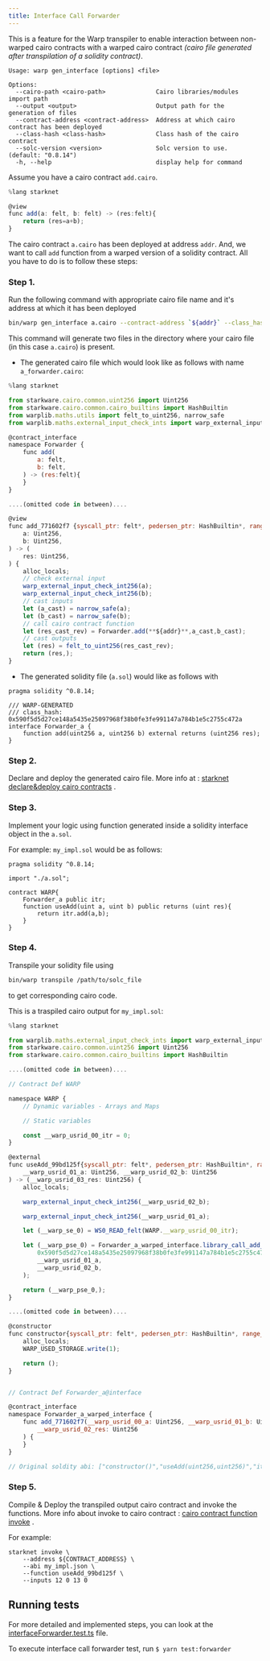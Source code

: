 ```yaml
---
title: Interface Call Forwarder
---
```


This is a feature for the Warp transpiler to enable interaction between non-warped cairo contracts with a warped cairo contract _(cairo file generated after transpilation of a solidity contract)_.

```text
Usage: warp gen_interface [options] <file>

Options:
  --cairo-path <cairo-path>              Cairo libraries/modules import path
  --output <output>                      Output path for the generation of files
  --contract-address <contract-address>  Address at which cairo contract has been deployed
  --class-hash <class-hash>              Class hash of the cairo contract
  --solc-version <version>               Solc version to use. (default: "0.8.14")
  -h, --help                             display help for command
```

Assume you have a cairo contract `add.cairo`.

```js
%lang starknet

@view
func add(a: felt, b: felt) -> (res:felt){
    return (res=a+b);
}
```

The cairo contract `a.cairo` has been deployed at address `addr`. And, we want to call `add` function from a warped version of a solidity contract. All you have to do is to follow these steps:

### Step 1.

Run the following command with appropriate cairo file name and it's address at which it has been deployed

```sh
bin/warp gen_interface a.cairo --contract-address `${addr}` --class_hash `${cairo_contract_class_hash}`
```

This command will generate two files in the directory where your cairo file (in this case `a.cairo`) is present.

- The generated cairo file which would look like as follows with name `a_forwarder.cairo`:

```js
%lang starknet

from starkware.cairo.common.uint256 import Uint256
from starkware.cairo.common.cairo_builtins import HashBuiltin
from warplib.maths.utils import felt_to_uint256, narrow_safe
from warplib.maths.external_input_check_ints import warp_external_input_check_int256

@contract_interface
namespace Forwarder {
    func add(
        a: felt,
        b: felt,
    ) -> (res:felt){
    }
}

....(omitted code in between)....

@view
func add_771602f7 {syscall_ptr: felt*, pedersen_ptr: HashBuiltin*, range_check_ptr: felt}(
    a: Uint256,
    b: Uint256,
) -> (
    res: Uint256,
) {
    alloc_locals;
    // check external input
    warp_external_input_check_int256(a);
    warp_external_input_check_int256(b);
    // cast inputs
    let (a_cast) = narrow_safe(a);
    let (b_cast) = narrow_safe(b);
    // call cairo contract function
    let (res_cast_rev) = Forwarder.add(**${addr}**,a_cast,b_cast);
    // cast outputs
    let (res) = felt_to_uint256(res_cast_rev);
    return (res,);
}
```

- The generated solidity file (`a.sol`) would like as follows with

```solidity
pragma solidity ^0.8.14;

/// WARP-GENERATED
/// class_hash: 0x590f5d5d27ce148a5435e25097968f38b0fe3fe991147a784b1e5c2755c472a
interface Forwarder_a {
    function add(uint256 a, uint256 b) external returns (uint256 res);
}
```

### Step 2.

Declare and deploy the generated cairo file. More info at : [starknet declare&deploy cairo contracts](https://www.cairo-lang.org/docs/hello_starknet/intro.html#declare-the-contract-on-the-starknet-testnet) .

### Step 3.

Implement your logic using function generated inside a solidity interface object in the `a.sol`.

For example: `my_impl.sol` would be as follows:

```solidity
pragma solidity ^0.8.14;

import "./a.sol";

contract WARP{
    Forwarder_a public itr;
    function useAdd(uint a, uint b) public returns (uint res){
        return itr.add(a,b);
    }
}
```

### Step 4.

Transpile your solidity file using

```sh
bin/warp transpile /path/to/solc_file
```

to get corresponding cairo code.

This is a traspiled cairo output for `my_impl.sol`:

```js
%lang starknet

from warplib.maths.external_input_check_ints import warp_external_input_check_int256
from starkware.cairo.common.uint256 import Uint256
from starkware.cairo.common.cairo_builtins import HashBuiltin

....(omitted code in between)....

// Contract Def WARP

namespace WARP {
    // Dynamic variables - Arrays and Maps

    // Static variables

    const __warp_usrid_00_itr = 0;
}

@external
func useAdd_99bd125f{syscall_ptr: felt*, pedersen_ptr: HashBuiltin*, range_check_ptr: felt}(
    __warp_usrid_01_a: Uint256, __warp_usrid_02_b: Uint256
) -> (__warp_usrid_03_res: Uint256) {
    alloc_locals;

    warp_external_input_check_int256(__warp_usrid_02_b);

    warp_external_input_check_int256(__warp_usrid_01_a);

    let (__warp_se_0) = WS0_READ_felt(WARP.__warp_usrid_00_itr);

    let (__warp_pse_0) = Forwarder_a_warped_interface.library_call_add_771602f7(
        0x590f5d5d27ce148a5435e25097968f38b0fe3fe991147a784b1e5c2755c472a,
        __warp_usrid_01_a,
        __warp_usrid_02_b,
    );

    return (__warp_pse_0,);
}

....(omitted code in between)....

@constructor
func constructor{syscall_ptr: felt*, pedersen_ptr: HashBuiltin*, range_check_ptr: felt}() {
    alloc_locals;
    WARP_USED_STORAGE.write(1);

    return ();
}


// Contract Def Forwarder_a@interface

@contract_interface
namespace Forwarder_a_warped_interface {
    func add_771602f7(__warp_usrid_00_a: Uint256, __warp_usrid_01_b: Uint256) -> (
        __warp_usrid_02_res: Uint256
    ) {
    }
}

// Original soldity abi: ["constructor()","useAdd(uint256,uint256)","itr()"]
```

### Step 5.

Compile & Deploy the transpiled output cairo contract and invoke the functions. More info about invoke to cairo contract : [cairo contract function invoke](https://www.cairo-lang.org/docs/hello_starknet/intro.html#interact-with-the-contract) .

For example:

```
starknet invoke \
    --address ${CONTRACT_ADDRESS} \
    --abi my_impl.json \
    --function useAdd_99bd125f \
    --inputs 12 0 13 0
```

## Running tests

For more detailed and implemented steps, you can look at the [interfaceForwarder.test.ts](https://github.com/NethermindEth/warp/blob/develop/tests/interfaceCallForwarder/interfaceForwarder.test.ts) file.

To execute interface call forwarder test, run `$ yarn test:forwarder`
